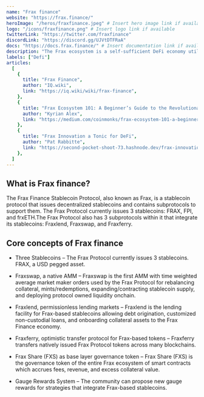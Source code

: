 ```yaml
---
name: "Frax finance"
website: "https://frax.finance/"
heroImage: "/heros/fraxfinance.jpeg" # Insert hero image link if available
logo: "/icons/fraxfinance.png" # Insert logo link if available
twitterLink: "https://twitter.com/fraxfinance"
discordLink: "https://discord.gg/UJVtDTFRaA"
docs: "https://docs.frax.finance/" # Insert documentation link if available
description: "The Frax ecosystem is a self-sufficient DeFi economy utilizing stablecoins as currency."
labels: ["Defi"]
articles:
  [
    {
      title: "Frax Finance",
      author: "IQ.wiki",
      link: "https://iq.wiki/wiki/frax-finance",
    },
    {
      title: "Frax Ecosystem 101: A Beginner’s Guide to the Revolutionary DeFi Protocol",
      author: "Kyrian Alex",
      link: "https://medium.com/coinmonks/frax-ecosystem-101-a-beginners-guide-to-the-revolutionary-defi-protocol-and-its-primitives-c6f1e4e9817a",
    },
    {
      title: "Frax Innovation a Tonic for DeFi",
      author: "Pat Rabbitte",
      link: "https://second-pocket-shoot-73.hashnode.dev/frax-innovation-a-tonic-for-defi",
    },
  ]
---
```


## What is Frax finance?

The Frax Finance Stablecoin Protocol, also known as Frax, is a stablecoin protocol that issues decentralized stablecoins and contains subprotocols to support them. The Frax Protocol currently issues 3 stablecoins: FRAX, FPI, and frxETH.The Frax Protocol also has 3 subprotocols within it that integrate its stablecoins: Fraxlend, Fraxswap, and Fraxferry.

## Core concepts of Frax finance

- Three Stablecoins – The Frax Protocol currently issues 3 stablecoins. FRAX, a USD pegged asset.

- Fraxswap, a native AMM – Fraxswap is the first AMM with time weighted average market maker orders used by the Frax Protocol for rebalancing collateral, mints/redemptions, expanding/contracting stablecoin supply, and deploying protocol owned liquidity onchain.

- Fraxlend, permissionless lending markets – Fraxlend is the lending facility for Frax-based stablecoins allowing debt origination, customized non-custodial loans, and onboarding collateral assets to the Frax Finance economy.

- Fraxferry, optimistic transfer protocol for Frax-based tokens – Fraxferry transfers natively issued Frax Protocol tokens across many blockchains.

- Frax Share (FXS) as base layer governance token – Frax Share (FXS) is the governance token of the entire Frax ecosystem of smart contracts which accrues fees, revenue, and excess collateral value.

- Gauge Rewards System – The community can propose new gauge rewards for strategies that integrate Frax-based stablecoins.
